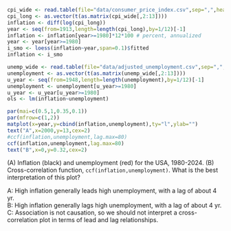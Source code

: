 
```r
cpi_wide <- read.table(file="data/consumer_price_index.csv",sep=",",header=TRUE)
cpi_long <- as.vector(t(as.matrix(cpi_wide[,2:13])))
inflation <- diff(log(cpi_long))
year <- seq(from=1913,length=length(cpi_long),by=1/12)[-1]
inflation <- inflation[year>=1980]*12*100 # percent, annualized
year <- year[year>=1980]
i_smo <- loess(inflation~year,span=0.1)$fitted
inflation <- i_smo

unemp_wide <- read.table(file="data/adjusted_unemployment.csv",sep=",",header=TRUE)
unemployment <- as.vector(t(as.matrix(unemp_wide[,2:13])))
u_year <- seq(from=1948,length=length(unemployment),by=1/12)[-1]
unemployment <- unemployment[u_year>=1980]
u_year <- u_year[u_year>=1980]
ols <- lm(inflation~unemployment)

par(mai=c(0.5,1,0.35,0.1))
par(mfrow=c(1,2))
matplot(x=year,y=cbind(inflation,unemployment),ty="l",ylab="")
text("A",x=2000,y=13,cex=2)
#ccf(inflation,unemployment,lag.max=80)
ccf(inflation,unemployment,lag.max=80)
text("B",x=0,y=0.32,cex=2)

```

\(A) Inflation (black) and unemployment (red) for the USA, 1980-2024. (B) Cross-correlation function, `ccf(inflation,unemployment)`. What is the best interpretation of this plot?

A: High inflation generally leads high unemployment, with a lag of about 4 yr.\
B: High inflation generally lags high unemployment, with a lag of about 4 yr.\
C: Association is not causation, so we should not interpret a cross-correlation plot in terms of lead and lag relationships.







 



